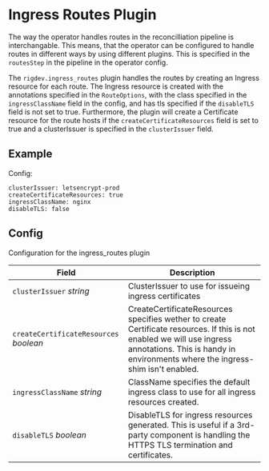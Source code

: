 # Ingress Routes Plugin

The way the operator handles routes in the reconcilliation pipeline is interchangable. This means, that the operator can be configured to handle routes in different ways by using different plugins. This is specified in the `routesStep` in the pipeline in the operator config.

The `rigdev.ingress_routes` plugin handles the routes by creating an Ingress resource for each route. The Ingress resource is created with the annotations specified in the `RouteOptions`, with the class specified in the `ingressClassName` field in the config, and has tls specified if the `disableTLS` field is not set to true. Furthermore, the plugin will create a Certificate resource for the route hosts if the `createCertificateResources` field is set to true and a clusterIssuer is specified in the `clusterIssuer` field.

## Example

Config:

```
clusterIssuer: letsencrypt-prod
createCertificateResources: true
ingressClassName: nginx
disableTLS: false
```

## Config



Configuration for the ingress_routes plugin

| Field | Description |
| --- | --- |
| `clusterIssuer` _string_ | ClusterIssuer to use for issueing ingress certificates |
| `createCertificateResources` _boolean_ | CreateCertificateResources specifies wether to create Certificate resources. If this is not enabled we will use ingress annotations. This is handy in environments where the ingress-shim isn't enabled. |
| `ingressClassName` _string_ | ClassName specifies the default ingress class to use for all ingress resources created. |
| `disableTLS` _boolean_ | DisableTLS for ingress resources generated. This is useful if a 3rd-party component is handling the HTTPS TLS termination and certificates. |



